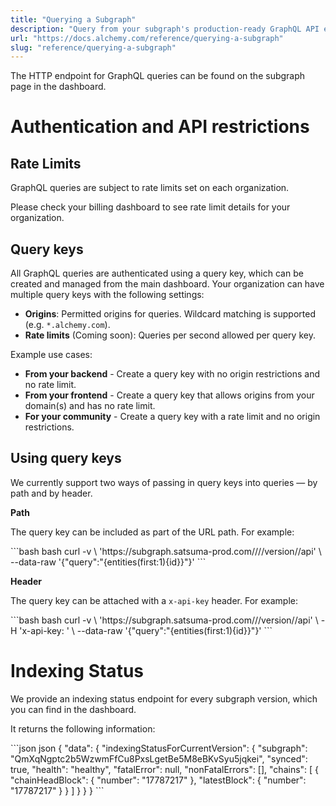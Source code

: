```yaml
---
title: "Querying a Subgraph"
description: "Query from your subgraph's production-ready GraphQL API endpoint."
url: "https://docs.alchemy.com/reference/querying-a-subgraph"
slug: "reference/querying-a-subgraph"
---
```


The HTTP endpoint for GraphQL queries can be found on the subgraph page in the dashboard.

# Authentication and API restrictions

## Rate Limits

GraphQL queries are subject to rate limits set on each organization.

Please check your billing dashboard to see rate limit details for your organization.

## Query keys

All GraphQL queries are authenticated using a query key, which can be created and managed from the main dashboard. Your organization can have multiple query keys with the following settings:

* **Origins**: Permitted origins for queries. Wildcard matching is supported (e.g. `*.alchemy.com`).
* **Rate limits** (Coming soon): Queries per second allowed per query key.

Example use cases:

* **From your backend** - Create a query key with no origin restrictions and no rate limit.
* **From your frontend** - Create a query key that allows origins from your domain(s) and has no rate limit.
* **For your community** - Create a query key with a rate limit and no origin restrictions.

## Using query keys

We currently support two ways of passing in query keys into queries — by path and by header.

**Path**

The query key can be included as part of the URL path. For example:

<CodeGroup>
  ```bash bash
  curl -v \
  	'https://subgraph.satsuma-prod.com/<QUERY_KEY>/<ORGANIZATION>/<SUBGRAPH_NAME>/version/<VERSION_NAME>/api' \
    --data-raw '{"query":"{entities(first:1){id}}"}'
  ```
</CodeGroup>

**Header**

The query key can be attached with a `x-api-key` header. For example:

<CodeGroup>
  ```bash bash
  curl -v \
  	'https://subgraph.satsuma-prod.com/<ORGANIZATION>/<SUBGRAPH_NAME>/version/<VERSION_NAME>/api' \
    -H 'x-api-key: <QUERY_KEY>' \
    --data-raw '{"query":"{entities(first:1){id}}"}'
  ```
</CodeGroup>

# Indexing Status

We provide an indexing status endpoint for every subgraph version, which you can find in the dashboard.

It returns the following information:

<CodeGroup>
  ```json json
  {
    "data": {
      "indexingStatusForCurrentVersion": {
        "subgraph": "QmXqNgptc2b5WzwmFfCu8PxsLgetBe5M8eBKvSyu5jqkei",
        "synced": true,
        "health": "healthy",
        "fatalError": null,
        "nonFatalErrors": [],
        "chains": [
          {
            "chainHeadBlock": {
              "number": "17787217"
            },
            "latestBlock": {
              "number": "17787217"
            }
          }
        ]
      }
    }
  }
  ```
</CodeGroup>
